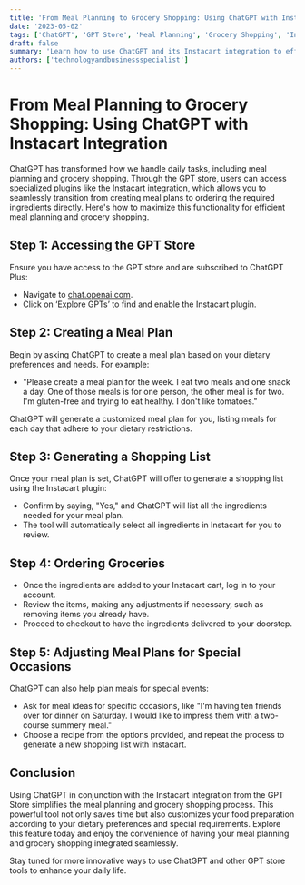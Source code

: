 ```yaml
---
title: 'From Meal Planning to Grocery Shopping: Using ChatGPT with Instacart Integration'
date: '2023-05-02'
tags: ['ChatGPT', 'GPT Store', 'Meal Planning', 'Grocery Shopping', 'Instacart']
draft: false
summary: 'Learn how to use ChatGPT and its Instacart integration to effortlessly create meal plans and order groceries online. This guide will walk you through the process from generating a meal plan to having all necessary ingredients delivered to your doorstep.'
authors: ['technologyandbusinessspecialist']
---
```


# From Meal Planning to Grocery Shopping: Using ChatGPT with Instacart Integration

ChatGPT has transformed how we handle daily tasks, including meal planning and grocery shopping. Through the GPT store, users can access specialized plugins like the Instacart integration, which allows you to seamlessly transition from creating meal plans to ordering the required ingredients directly. Here's how to maximize this functionality for efficient meal planning and grocery shopping.

## Step 1: Accessing the GPT Store

Ensure you have access to the GPT store and are subscribed to ChatGPT Plus:
- Navigate to [chat.openai.com](https://chat.openai.com).
- Click on ‘Explore GPTs’ to find and enable the Instacart plugin.

## Step 2: Creating a Meal Plan

Begin by asking ChatGPT to create a meal plan based on your dietary preferences and needs. For example:
- "Please create a meal plan for the week. I eat two meals and one snack a day. One of those meals is for one person, the other meal is for two. I'm gluten-free and trying to eat healthy. I don't like tomatoes."

ChatGPT will generate a customized meal plan for you, listing meals for each day that adhere to your dietary restrictions.

## Step 3: Generating a Shopping List

Once your meal plan is set, ChatGPT will offer to generate a shopping list using the Instacart plugin:
- Confirm by saying, "Yes," and ChatGPT will list all the ingredients needed for your meal plan.
- The tool will automatically select all ingredients in Instacart for you to review.

## Step 4: Ordering Groceries

- Once the ingredients are added to your Instacart cart, log in to your account.
- Review the items, making any adjustments if necessary, such as removing items you already have.
- Proceed to checkout to have the ingredients delivered to your doorstep.

## Step 5: Adjusting Meal Plans for Special Occasions

ChatGPT can also help plan meals for special events:
- Ask for meal ideas for specific occasions, like "I'm having ten friends over for dinner on Saturday. I would like to impress them with a two-course summery meal."
- Choose a recipe from the options provided, and repeat the process to generate a new shopping list with Instacart.

## Conclusion

Using ChatGPT in conjunction with the Instacart integration from the GPT Store simplifies the meal planning and grocery shopping process. This powerful tool not only saves time but also customizes your food preparation according to your dietary preferences and special requirements. Explore this feature today and enjoy the convenience of having your meal planning and grocery shopping integrated seamlessly.

Stay tuned for more innovative ways to use ChatGPT and other GPT store tools to enhance your daily life.
